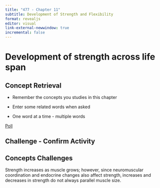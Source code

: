 ```yaml
---
title: "477 - Chapter 11"
subtitle: Development of Strength and Flexibility
format: revealjs
editor: visual
link-external-newwindow: true
incremental: false
---
```


# Development of strength across life span

## Concept Retrieval

-   Remember the concepts you studies in this chapter

-   Enter some related words when asked

-   One word at a time - multiple words

[Poll](https://www.polleverywhere.com/free_text_polls/BaXsRTxuZ97BDaqxBX1Cz)

## Challenge - Confirm Activity

## Concepts Challenges

Strength increases as muscle grows; however, since neuromuscular coordination and endocrine changes also affect strength‚ increases and decreases in strength do not always parallel muscle size. 
